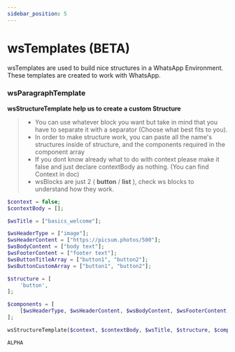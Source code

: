 ```yaml
---
sidebar_position: 5
---
```


# wsTemplates (BETA)


wsTemplates are used to build nice structures in a WhatsApp Environment. These templates are created to work with WhatsApp.

### wsParagraphTemplate

**wsStructureTemplate help us to create a custom Structure**

> - You can use whatever block you want but take in mind that you have to separate it with a separator (Choose what best fits to you).
> - In order to make structure work, you can paste all the name's structures inside of structure, and the components required in the component array
> - If you dont know already what to do with context please make it false and just declare contextBody as nothing. (You can find Context in doc)
> - wsBlocks are just 2 ( **button** / **list** ), check ws blocks to understand how they work.

<Tabs>
<TabItem value="php" label="PHP">

```php
$context = false;
$contextBody = [];

$wsTitle = ["basics_welcome"];

$wsHeaderType = ["image"];
$wsHeaderContent = ["https://picsum.photos/500"];
$wsBodyContent = ["body text"];
$wsFooterContent = ["footer text"];
$wsButtonTitleArray = ["button1", "button2"];
$wsButtonCustomArray = ["button1", "button2"];

$structure = [
    'button',
];

$components = [
    [$wsHeaderType, $wsHeaderContent, $wsBodyContent, $wsFooterContent, $wsButtonTitleArray, $wsButtonCustomArray],
];

wsStructureTemplate($context, $contextBody, $wsTitle, $structure, $components);


```

</TabItem>
<TabItem value="nodejs" label="Node.js">

```nodejs
ALPHA
```

</TabItem>
</Tabs>
